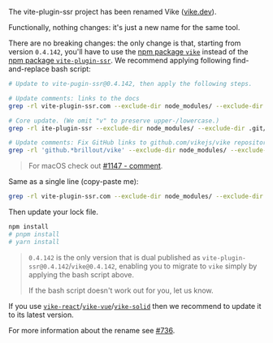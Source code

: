 
The vite-plugin-ssr project has been renamed Vike ([vike.dev](https://vike.dev/)).

Functionally, nothing changes: it's just a new name for the same tool.

There are no breaking changes: the only change is that, starting from version `0.4.142`, you'll have to use the [npm package `vike`](https://www.npmjs.com/package/vike) instead of the [npm package `vite-plugin-ssr`](https://www.npmjs.com/package/vite-plugin-ssr). We recommend applying following find-and-replace bash script:
```bash
# Update to vite-pugin-ssr@0.4.142, then apply the following steps.

# Update comments: links to the docs
grep -rl vite-plugin-ssr.com --exclude-dir node_modules/ --exclude-dir .git/ --exclude "*lock*" | xargs sed -i 's/vite-plugin-ssr\.com/vike.dev/g'

# Core update. (We omit "v" to preserve upper-/lowercase.)
grep -rl ite-plugin-ssr --exclude-dir node_modules/ --exclude-dir .git/ --exclude "*lock*" | xargs sed -i 's/ite-plugin-ssr/ike/g'

# Update comments: Fix GitHub links to github.com/vikejs/vike repository
grep -rl 'github.*brillout/vike' --exclude-dir node_modules/ --exclude-dir .git/ --exclude "*lock*" | xargs sed -i 's/brillout\/vike/vikejs\/vike/g'
```

> For macOS check out [#1147 - comment](https://github.com/vikejs/vike/discussions/1147#discussioncomment-7112677).

Same as a single line (copy-paste me):

```bash
grep -rl vite-plugin-ssr.com --exclude-dir node_modules/ --exclude-dir .git/ --exclude "*lock*" | xargs sed -i 's/vite-plugin-ssr\.com/vike.dev/g' 2>/dev/null ; grep -rl ite-plugin-ssr --exclude-dir node_modules/ --exclude-dir .git/ --exclude "*lock*" | xargs sed -i 's/ite-plugin-ssr/ike/g' 2>/dev/null ; grep -rl 'github.*brillout/vike' --exclude-dir node_modules/ --exclude-dir .git/ --exclude "*lock*" | xargs sed -i 's/brillout\/vike/vikejs\/vike/g' 2>/dev/null
```

Then update your lock file.

```bash
npm install
# pnpm install
# yarn install
```

> `0.4.142` is the only version that is dual published as `vite-plugin-ssr@0.4.142`/`vike@0.4.142`, enabling you to migrate to `vike` simply by applying the bash script above.
>
> If the bash script doesn't work out for you, let us know.

If you use [`vike-react`](https://github.com/vikejs/vike-react)/[`vike-vue`](https://github.com/vikejs/vike-vue)/[`vike-solid`](https://github.com/magne4000/vike-solid) then we recommend to update it to its latest version.

For more information about the rename see [#736](https://github.com/brillout/vite-plugin-ssr/issues/736).
